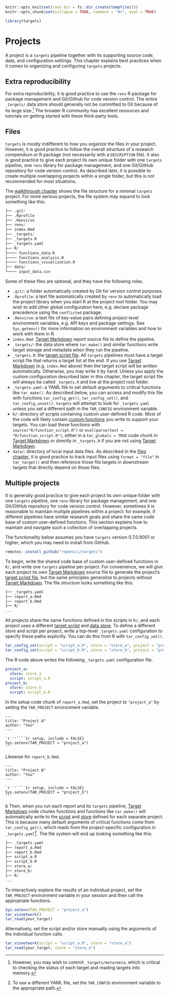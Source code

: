 ```r
knitr::opts_knit$set(root.dir = fs::dir_create(tempfile()))
knitr::opts_chunk$set(collapse = TRUE, comment = "#>", eval = TRUE)
```

```r
library(targets)
```

# Projects {#projects}

A project is a `targets` pipeline together with its supporting source code, data, and configuration settings. This chapter explains best practices when it comes to organizing and configuring `targets` projects.

## Extra reproducibility

For extra reproducibility, it is good practice to use the `renv` R package for package management and Git/Github for code version control. The entire `_targets/` data store should generally not be committed to Git because of its large size.^[However, you may wish to commit `_targets/meta/meta`, which is critical to checking the status of each target and reading targets into memory.] The broader R community has excellent resources and tutorials on getting started with these third-party tools.

## Files

`targets` is mostly indifferent to how you organize the files in your project. However, it is good practice to follow the overall structure of a research compendium or R package (not necessarily with a `DESCRIPTION` file). It also is good practice to give each project its own unique folder with one `targets` pipeline, one `renv` library for package management, and one Git/GitHub repository for code version control. As described later, it is possible to create multiple overlapping projects within a single folder, but this is not recommended for most situations.

The [walkthrough chapter](#walkthrough) shows the file structure for a minimal `targets` project. For more serious projects, the file system may expand to look something like this:

```r
├── .git/
├── .Rprofile
├── .Renviron
├── renv/
├── index.Rmd
├── _targets/
├── _targets.R
├── _targets.yaml
├── R/
├──── functions_data.R
├──── functions_analysis.R
├──── functions_visualization.R
├── data/
└──── input_data.csv
```

Some of these files are optional, and they have the following roles.

* `.git/`: a folder automatically created by Git for version control purposes.
* `.Rprofile`: a text file automatically created by `renv` to automatically load the project library when you start R at the project root folder. You may wish to add other global configuration here, e.g. declare package precedence using the `conflicted` package.
* `.Renviron`: a text file of key-value pairs defining project-level environment variables, e.g. API keys and package settings. See `Sys.getenv()` for more information on environment variables and how to work with them in R.  
* `index.Rmd`: [Target Markdown](#markdown) report source file to define the pipeline. 
* `_targets/`: the data store where `tar_make()` and similar functions write target storage and metadata when they run the pipeline.
* `_targets.R`: the [target script file](https://docs.ropensci.org/targets/reference/tar_script.html). All `targets` pipelines must have a target script file that returns a target list at the end. If you use [Target Markdown](#markdown) (e.g. `index.Rmd` above) then the target script will be written automatically. Otherwise, you may write it by hand. Unless you apply the custom configuration described later in this chapter, the target script file will always be called `_targets.R` and live at the project root folder.
* `_targets.yaml`: a YAML file to set default arguments to critical functions like `tar_make()`. As described below, you can access and modify this file with functions `tar_config_get()`, `tar_config_set()`, and `tar_config_unset()`. `targets` will attempt to look for `_targets.yaml` unless you set a different path  in the `TAR_CONFIG` environment variable.
* `R/`: directory of scripts containing custom user-defined R code. Most of the code will likely contain [custom functions](#functions) you write to support your targets. You can load these functions with `source("R/function_script.R")` or `eval(parse(text = "R/function_script.R")`, either in a `tar_globals = TRUE` code chunk in [Target Markdown](#markdown) or directly in `_targets.R` if you are not using [Target Markdown](#markdown).
* `data/`: directory of local input data files. As described in the [files chapter](#files), it is good practice to track input files using `format = "file"` in `tar_target()` and then reference those file targets in downstream targets that directly depend on those files.

## Multiple projects

It is generally good practice to give each project its own unique folder with one `targets` pipeline, one `renv` library for package management, and one Git/GitHub repository for code version control. However, sometimes it is reasonable to maintain multiple pipelines within a project: for example, if different pipelines have similar research goals and share the same code base of custom user-defined functions. This section explains how to maintain and navigate such a collection of overlapping projects. 

The functionality below assumes you have `targets` version 0.7.0.9001 or higher, which you may need to install from GitHub.

```r
remotes::install_github("ropensci/targets")
```

To begin, write the shared code base of custom user-defined functions in `R/`, and write one `targets` pipeline per project. For convenience, we will give each project its own [Target Markdown](#markdown) source file to generate the project's [target script file](https://docs.ropensci.org/targets/reference/tar_script.html), but the same principles generalize to projects without [Target Markdown](#markdown). The file structure looks something like this:

```r
├── _targets.yaml
├── report_a.Rmd
├── report_b.Rmd
├── R/
...
```

All projects share the same functions defined in the scripts in `R/`, and each project uses a different [target script](https://docs.ropensci.org/targets/reference/tar_script.html) and [data store](#files). To define a different store and script per project, write a top-level `_targets.yaml` configuration to specify these paths explicitly. You can do this from R with `tar_config_set()`.

```r
tar_config_set(script = "script_a.R", store = "store_a", project = "project_a")
tar_config_set(script = "script_b.R", store = "store_b", project = "project_b")
```

The R code above writes the following `_targets.yaml` configuration file.

```yaml
project_a:
  store: store_a
  script: script_a.R
project_b:
  store: store_b
  script: script_b.R
```

In the setup code chunk of `report_a.Rmd`, set the project to `"project_a"` by setting the `TAR_PROJECT` environment variable.

````
---
title: "Project A"
author: "You"
---

`r ''````{r setup, include = FALSE}
Sys.setenv(TAR_PROJECT = "project_a")
```
````

Likewise for `report_b.Rmd`. 

````
---
title: "Project B"
author: "You"
---

`r ''````{r setup, include = FALSE}
Sys.setenv(TAR_PROJECT = "project_b")
```
````
b
Then, when you run each report and its `targets` pipeline, [Target Markdown](#markdown) code chunks functions and functions like `tar_make()` will automatically write to the [script](https://docs.ropensci.org/targets/reference/tar_script.html) and [store](#files) defined for each separate project. This is because many default arguments of critical functions come from `tar_config_get()`, which reads from the project-specific configuration in `_targets.yaml`^[To use a different YAML file, set the `TAR_CONFIG` environment variable to the appropriate path.]. The file system will end up looking something like this:

```r
├── _targets.yaml
├── report_a.Rmd
├── report_b.Rmd
├── script_a.R
├── script_b.R
├── store_a/
├── store_b/
├── R/
...
```

To interactively explore the results of an individual project, set the `TAR_PROJECT` environment variable in your session and then call the appropriate functions.

```r
Sys.setenv(TAR_PROJECT = "project_a")
tar_visnetwork()
tar_read(your_target)
```

Alternatively, set the script and/or store manually using the arguments of the individual function calls.

```r
tar_visnetwork(script = "script_a.R", store = "store_a")
tar_read(your_target, store = "store_a")
```
